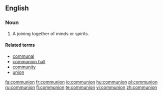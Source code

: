 {{also|Communion}}
==English==

===Noun===
{{en-noun}}

# A joining together of minds or spirits.

====Related terms====
*[[communal]]
*[[communion hall]]
*[[community]]
*[[union]]

[[fa:communion]]
[[fr:communion]]
[[io:communion]]
[[hu:communion]]
[[pl:communion]]
[[ru:communion]]
[[fi:communion]]
[[te:communion]]
[[vi:communion]]
[[zh:communion]]